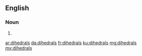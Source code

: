 ==English==

===Noun===
{{head|en|plural}}

# {{plural of|dihedral|lang=en}}

[[ar:dihedrals]]
[[da:dihedrals]]
[[fr:dihedrals]]
[[ku:dihedrals]]
[[mg:dihedrals]]
[[my:dihedrals]]